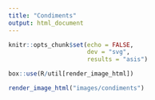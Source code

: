 ```yaml
---
title: "Condiments"
output: html_document
---
```


```r
knitr::opts_chunk$set(echo = FALSE,
                      dev = "svg",
                      results = "asis")

box::use(R/util[render_image_html])
```

:::: {class='fluid-row'}

::: {class='col-md-6'}
```r
render_image_html("images/condiments")
```
:::

:::
